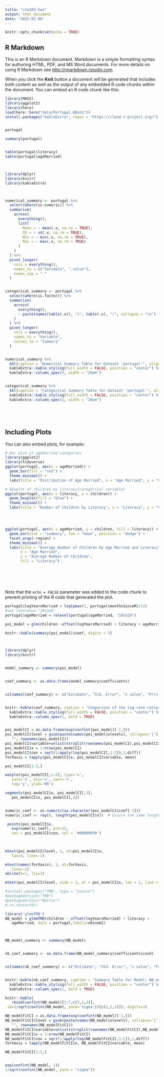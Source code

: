 ```yaml
---
title: "sta303-hw1"
output: html_document
date: "2025-02-06"
---
```


```r
knitr::opts_chunk$set(echo = TRUE)
```

## R Markdown

This is an R Markdown document. Markdown is a simple formatting syntax for authoring HTML, PDF, and MS Word documents. For more details on using R Markdown see <http://rmarkdown.rstudio.com>.

When you click the **Knit** button a document will be generated that includes both content as well as the output of any embedded R code chunks within the document. You can embed an R code chunk like this:

```r
library(MASS)  
library(ggplot2)
library(here)
load(here::here("data/Portugal.RData"))
install.packages("kableExtra", repos = "https://cloud.r-project.org/")



```

```r
portugal

summary(portugal)


table(portugal$literacy)
table(portugal$ageMarried)



library(dplyr)
library(knitr)
library(kableExtra)



numerical_summary <- portugal %>%
  select(where(is.numeric)) %>%
  summarise(
    across(
      everything(),
      list(
        Mean = ~ mean(.x, na.rm = TRUE),
        SD = ~ sd(.x, na.rm = TRUE),
        Min = ~ min(.x, na.rm = TRUE),
        Max = ~ max(.x, na.rm = TRUE)
      )
    )
  ) %>%
  pivot_longer(
    cols = everything(),
    names_to = c("Variable", ".value"),
    names_sep = "_"
  )


categorical_summary <- portugal %>%
  select(where(is.factor)) %>%
  summarise(
    across(
      everything(),
      ~ paste(names(table(.x)), "(", table(.x), ")", collapse = "\n")
    )
  ) %>%
  pivot_longer(
    cols = everything(),
    names_to = "Variable",
    values_to = "Summary"
  )


numerical_summary %>%
  kbl(caption = "Numerical Summary Table for Dataset 'portugal'", align = "l") %>%
  kableExtra::kable_styling(full_width = FALSE, position = "center") %>%
  kableExtra::column_spec(3, width = "20em") 


categorical_summary %>%
  kbl(caption = "Categorical Summary Table for Dataset 'portugal'", align = "l") %>%
  kableExtra::kable_styling(full_width = FALSE, position = "center") %>%
  kableExtra::column_spec(2, width = "30em") 






```

## Including Plots

You can also embed plots, for example:

```r
# Bar plot of ageMarried categories
library(ggplot2)
library(tidyverse)
ggplot(portugal, aes(x = ageMarried)) +
  geom_bar(fill = "red") +
  theme_minimal() +
  labs(title = "Distribution of Age Married", x = "Age Married", y = "Count")

# Boxplot of children by literacy(categorical variable)
ggplot(portugal, aes(x = literacy, y = children)) +
  geom_boxplot(fill = "blue") +
  theme_minimal() +
  labs(title = "Number of Children by Literacy", x = "Literacy", y = "Children")




ggplot(portugal, aes(x = ageMarried, y = children, fill = literacy)) +
  geom_bar(stat = "summary", fun = "mean", position = "dodge") +
  facet_wrap(~region) +
  theme_minimal() +
  labs(title = "Average Number of Children by Age Married and Literacy",
       x = "Age Married",
       y = "Average Number of Children",
       fill = "Literacy")







```

Note that the `echo = FALSE` parameter was added to the code chunk to prevent printing of the R code that generated the plot.
```r
portugal$logYearsMarried = log(pmax(1, portugal$monthsSinceM)/12)
#set reference-"18to20"
portugal$ageMarried = relevel(portugal$ageMarried, "18to20")

poi_model = glm(children ~offset(logYearsMarried) + literacy + ageMarried, data = portugal, family = poisson)

knitr::kable(summary(poi_model)$coef, digits = 3)



library(dplyr)
library(knitr)


model_summary <- summary(poi_model)


coef_summary <- as.data.frame(model_summary$coefficients)


colnames(coef_summary) <- c("Estimate", "Std. Error", "z value", "Pr(>|z|)")


knitr::kable(coef_summary, caption = "Comparison of the log-rate ratios and 95% confidence intervals for a Poisson regression model examining the relationship between literacy, age at marriage, and the number of children, adjusting for the duration of marriage as an offset. The model includes literacy as a categorical predictor and age at marriage categorized into multiple groups, with '18 to 20 years' serving as the reference category. The results indicate a significant positive association between literacy and the number of children, while the effects of age at marriage vary across categories. Specifically, individuals married at ages 22 to 25 show a statistically significant negative association compared to the reference group. Other age categories exhibit varying degrees of association, but not all reach statistical significance at the 0.05 level. The findings suggest that literacy status may play a critical role in shaping fertility outcomes, while the influence of age at marriage is more nuanced. Interpretation of these effects should consider potential confounders and socio-demographic contexts. The standard errors and z-values provide insights into the precision of estimates, and p-values indicate the significance levels of each coefficient..", digits = 3, align = "c") %>%
  kableExtra::kable_styling(full_width = FALSE, position = "center") %>%
  kableExtra::column_spec(1, bold = TRUE) 



```



```r
poi_modelCI = as.data.frame(exp(confint(poi_model)[-1,]))
poi_modelCI$level = gsub(paste(names(poi_model$xlevels), collapse='|'),
   "", rownames(poi_modelCI))
poi_modelCI$variable=unlist(strsplit(rownames(poi_modelCI),poi_modelCI$level))
poi_modelCI$x = 1:nrow(poi_modelCI)
poi_modelCI$cex = sqrt(1/apply(log(poi_modelCI[,1:2]),1,diff))
forXaxis = tapply(poi_modelCI$x, poi_modelCI$variable, mean)

poi_modelCI[1:3,]
```
```r
matplot(poi_modelCI[,1:2], type='n',
   xaxt='n', bty='n', xaxt='n',
   log='y', ylab='RR')

segments(poi_modelCI$x, poi_modelCI[,1],
   poi_modelCI$x, poi_modelCI[,2])


numeric_coef <- as.numeric(as.character(poi_modelCI$coef[-1]))
numeric_coef <- rep(0, length(poi_modelCI$x))  # Ensure the same length

 points(poi_modelCI$x,
   exp(numeric_coef), pch=15,
   cex = poi_modelCI$cex, col = '#00000030')
 

 
mtext(poi_modelCI$level, 1, at=poi_modelCI$x,
   las=3, line=-1)

mtext(names(forXaxis), 1, at=forXaxis,
   line=-2)
abline(h=1, lty=3)

mtext(poi_modelCI$level, side = 1, at = poi_modelCI$x, las = 1, line = 3, cex = 0.5)
```



```r
#install.packages("TMB", type = "source")
#packageVersion("TMB")
#packageVersion("Matrix")
#.rs.restartR()

library('glmmTMB')
NB_model = glmmTMB(children ~ offset(logYearsMarried) + literacy +
   ageMarried, data = portugal,family=nbinom2)



NB_model_summary <- summary(NB_model)


nb_coef_summary <- as.data.frame(NB_model_summary$coefficients$cond)


colnames(nb_coef_summary) <- c("Estimate", "Std. Error", "z value", "Pr(>|z|)")


knitr::kable(nb_coef_summary, caption = "Summary Table for Model: NB_model", digits = 3, align = "c") %>%
  kableExtra::kable_styling(full_width = FALSE, position = "center") %>%
  kableExtra::column_spec(1, bold = TRUE) 

```



```r
knitr::kable(
   rbind(confint(NB_model)[1:7,c(3,1,2)],
 sd=1/sqrt(confint(NB_model, parm='sigma'))[c(3,2,1)]), digits=3)
```


```r
NB_modelFitCI = as.data.frame(exp(confint(NB_model)[-1,]))
NB_modelFitCI$level = gsub(paste(names(NB_model$xlevels), collapse='|'),
   "", rownames(NB_modelFitCI))
NB_modelFitCI$variable=unlist(strsplit(rownames(NB_modelFitCI),NB_modelFitCI$level))
NB_modelFitCI$x = 1:nrow(NB_modelFitCI)
NB_modelFitCI$cex = sqrt(1/apply(log(NB_modelFitCI[,1:2]),1,diff))
forXaxis = tapply(NB_modelFitCI$x, NB_modelFitCI$variable, mean)

NB_modelFitCI[1:3,]
```

```r

```

```r
exp(confint(NB_model, 1))
1/sqrt(confint(NB_model, parm = "sigma"))
```

